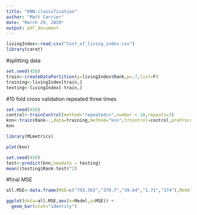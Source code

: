 ```yaml
---
title: "KNN-classification"
author: "Matt Carrier"
date: "March 29, 2019"
output: pdf_document
---
```


```r
livingIndex<-read.csv("Cost_of_living_index.csv")
library(caret)
```

#splitting data
```r
set.seed(450)
train<-createDataPartition(y=livingIndex$Rank,p=.7,list=F)
training<-livingIndex[train,]
testing<-livingIndex[-train,]
```
#10 fold cross validation repeated three times
```r
set.seed(450)
control<-trainControl(method="repeatedcv",number = 10,repeats=3)
knn<-train(Rank~.,data=training,method="knn",trControl=control,preProcess=c("center","scale"),tuneLength=20)
knn
```

```r
library(MLmetrics)
```

```r
plot(knn)
```

```r
set.seed(450)
test<-predict(knn,newdata = testing)
mean((testing$Rank-test)^2)

```

#final MSE

```r
all.MSE<-data.frame(MSE=c("793.363","379.7","39.64","1.71","374"),Model=c("knn classification","regression tree","Multiple linear regression","Random Forest","regression tree"))
```

```r
ggplot(data=all.MSE,aes(x=Model,y=MSE)) +
  geom_bar(stat="identity")
```

